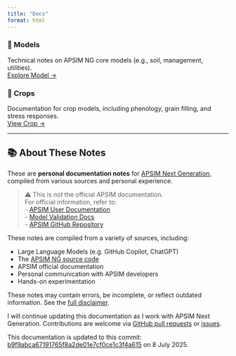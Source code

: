 ```yaml
---
title: "Docs"
format: html
---
```


::: {.grid}


::: {.g-col-6}
### 🧩 Models
Technical notes on APSIM NG core models (e.g., soil, management, utilities).  
[Explore Model →](Models)
:::


::: {.g-col-6}
### 🌿 Crops
Documentation for crop models, including phenology, grain filling, and stress responses.  
[View Crop →](Crops)
:::

:::



---

## 📚 About These Notes

:::{.callout-note}
These are **personal documentation notes** for [APSIM Next Generation](https://www.apsim.info/), compiled from various sources and personal experience.
:::

> ⚠️ This is *not* the official APSIM documentation.  
> For official information, refer to:  
> - [APSIM User Documentation](https://apsimnextgeneration.netlify.app/)  
> - [Model Validation Docs](https://docs.apsim.info/)  
> - [APSIM GitHub Repository](https://github.com/APSIMInitiative/ApsimX)

These notes are compiled from a variety of sources, including:

- Large Language Models (e.g. GitHub Copilot, ChatGPT)
- The [APSIM NG source code](https://github.com/APSIMInitiative/ApsimX)
- APSIM official documentation
- Personal communication with APSIM developers
- Hands-on experimentation

These notes may contain errors, be incomplete, or reflect outdated information. See the [full disclaimer](/disclaimer.qmd).

I will continue updating this documentation as I work with APSIM Next Generation. Contributions are welcome via [GitHub pull requests](https://github.com/byzheng/apsimng-notes) or [issues](https://github.com/byzheng/apsimng-notes/issues).

:::{.callout-note}
This documentation is updated to this commit: [b9f9abca67191765f8a2de01e7cf0ce1c3f4a615](https://github.com/APSIMInitiative/ApsimX/blob/b9f9abca67191765f8a2de01e7cf0ce1c3f4a615) on 8 July 2025.
:::
